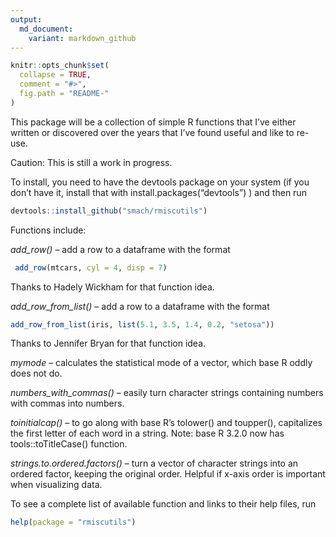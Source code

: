 ```yaml
---
output:
  md_document:
    variant: markdown_github
---
```


<!-- README.md is generated from README.Rmd. Please edit that file -->

```r
knitr::opts_chunk$set(
  collapse = TRUE,
  comment = "#>",
  fig.path = "README-"
)
```

This package will be a collection of simple R functions that I've either written or discovered over the years that I've found useful and like to re-use. 

Caution: This is still a work in progress.

To install, you need to have the devtools package on your system (if you don't have it, install that with install.packages("devtools") ) and then run

```r
devtools::install_github("smach/rmiscutils")
```
Functions include:

*add_row()* -- add a row to a dataframe with the format
```r
 add_row(mtcars, cyl = 4, disp = 7)
```
Thanks to Hadely Wickham for that function idea.

*add_row_from_list()* -- add a row to a dataframe with the format
```r
add_row_from_list(iris, list(5.1, 3.5, 1.4, 0.2, "setosa"))
```
Thanks to Jennifer Bryan for that function idea.

*mymode* -- calculates the statistical mode of a vector, which base R oddly does not do.

*numbers_with_commas()* -- easily turn character strings containing numbers with commas into numbers.

*toinitialcap()* -- to go along with base R's tolower() and toupper(), capitalizes the first letter of each word in a string. Note: base R 3.2.0 now has tools::toTitleCase() function.

*strings.to.ordered.factors()* -- turn a vector of character strings into an ordered factor, keeping the original order. Helpful if x-axis order is important when visualizing data.

To see a complete list of available function and links to their help files, run

```r
help(package = "rmiscutils")
```
